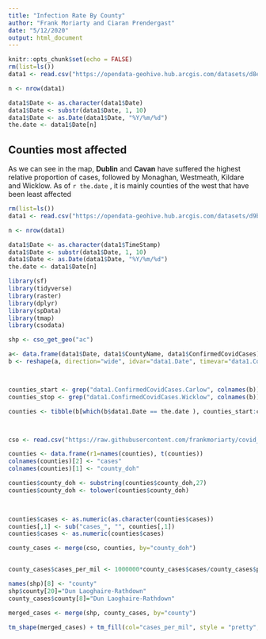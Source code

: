 ```yaml
---
title: "Infection Rate By County"
author: "Frank Moriarty and Ciaran Prendergast"
date: "5/12/2020"
output: html_document
---
```


```r


knitr::opts_chunk$set(echo = FALSE)
rm(list=ls())
data1 <- read.csv("https://opendata-geohive.hub.arcgis.com/datasets/d8eb52d56273413b84b0187a4e9117be_0.csv?outSR=%7B%22latestWkid%22%3A3857%2C%22wkid%22%3A102100%7D")

n <- nrow(data1)

data1$Date <- as.character(data1$Date)
data1$Date <- substr(data1$Date, 1, 10)
data1$Date <- as.Date(data1$Date, "%Y/%m/%d")
the.date <- data1$Date[n]

```

## Counties most affected

As we can see in the map, **Dublin** and **Cavan** have suffered the highest relative proportion of cases, followed by Monaghan, Westmeath, Kildare and Wicklow. As of `r the.date` , it is mainly counties of the west that have been least affected



```r

rm(list=ls())
data1 <- read.csv("https://opendata-geohive.hub.arcgis.com/datasets/d9be85b30d7748b5b7c09450b8aede63_0.csv?outSR=%7B%22latestWkid%22%3A3857%2C%22wkid%22%3A102100%7D")

n <- nrow(data1)

data1$Date <- as.character(data1$TimeStamp)
data1$Date <- substr(data1$Date, 1, 10)
data1$Date <- as.Date(data1$Date, "%Y/%m/%d")
the.date <- data1$Date[n]

library(sf)
library(tidyverse)
library(raster)
library(dplyr)
library(spData)
library(tmap)
library(csodata)

shp <- cso_get_geo("ac")

a<- data.frame(data1$Date, data1$CountyName, data1$ConfirmedCovidCases)
b <- reshape(a, direction="wide", idvar="data1.Date", timevar="data1.CountyName")



counties_start <- grep("data1.ConfirmedCovidCases.Carlow", colnames(b))
counties_stop <- grep("data1.ConfirmedCovidCases.Wicklow", colnames(b))

counties <- tibble(b[which(b$data1.Date == the.date ), counties_start:counties_stop])



cso <- read.csv("https://raw.githubusercontent.com/frankmoriarty/covid_ie/master/counties_population_cso_2016.csv")

counties <- data.frame(r1=names(counties), t(counties))
colnames(counties)[2] <- "cases"
colnames(counties)[1] <- "county_doh"

counties$county_doh <- substring(counties$county_doh,27)
counties$county_doh <- tolower(counties$county_doh)
 


counties$cases <- as.numeric(as.character(counties$cases))
counties[,1] <- sub("cases_", "", counties[,1])
counties$cases <- as.numeric(counties$cases)

county_cases <- merge(cso, counties, by="county_doh")


county_cases$cases_per_mil <- 1000000*county_cases$cases/county_cases$pop

names(shp)[8] <- "county"
shp$county[20]="Dun Laoghaire-Rathdown"
county_cases$county[8]="Dun Laoghaire-Rathdown"

merged_cases <- merge(shp, county_cases, by="county")

tm_shape(merged_cases) + tm_fill(col="cases_per_mil", style = "pretty", title=c(paste("Cases per million", the.date))) + tm_borders() + tm_layout(asp = 1.28)          

```   
                

